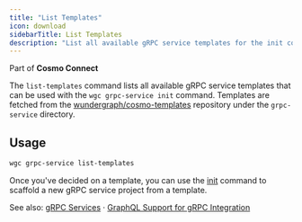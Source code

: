 ```yaml
---
title: "List Templates"
icon: download
sidebarTitle: List Templates
description: "List all available gRPC service templates for the init command."
---
```

<Tip> Part of **Cosmo Connect** </Tip>

The `list-templates` command lists all available gRPC service templates that can be used with the `wgc grpc-service init` command.
Templates are fetched from the [wundergraph/cosmo-templates](https://github.com/wundergraph/cosmo-templates) repository under the `grpc-service` directory.

## Usage

```bash
wgc grpc-service list-templates
```

Once you've decided on a template, you can use the [init](/cli/grpc-service/init) command to scaffold a new gRPC service project from a template.

See also: [gRPC Services](../router/gRPC/grpc-services) · [GraphQL Support for gRPC Integration](../router/gRPC/graphql-support)